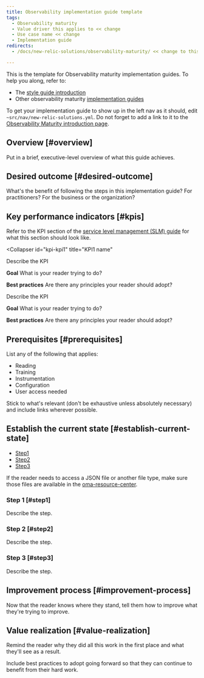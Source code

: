 ```yaml
---
title: Observability implementation guide template
tags:
  - Observability maturity
  - Value driver this applies to << change
  - Use case name << change
  - Implementation guide
redirects:
  - /docs/new-relic-solutions/observability-maturity/ << change to this doc location

---
```

This is the template for Observability maturity implementation guides. To help you along, refer to: 
* The [style guide introduction](/docs/style-guide/writing-strategies/introduction-style-guide)
* Other observability maturity [implementation guides](/docs/new-relic-solutions/observability-maturity/introduction)

To get your implementation guide to show up in the left nav as it should, edit `~src/nav/new-relic-solutions.yml`. Do not forget to add a link to it to the [Observability Maturity introduction page](/docs/new-relic-solutions/observability-maturity/introduction).

## Overview [#overview]

Put in a brief, executive-level overview of what this guide achieves.

## Desired outcome [#desired-outcome]

What's the benefit of following the steps in this implementation guide? For practitioners? For the business or the organization? 

## Key performance indicators [#kpis]

Refer to the KPI section of the [service level management (SLM) guide](/docs/new-relic-solutions/observability-maturity/uptime-performance-reliability/slm-implementation-guide/#key-perf-indicators) for what this section should look like. 

<CollapserGroup>

  <Collapser
    id="kpi-kpi1"
    title="KPI1 name"
  >
  Describe the KPI

  **Goal** What is your reader trying to do?
 
  **Best practices** Are there any principles your reader should adopt?
    
  </Collapser>
  <Collapser
    id="kpi-kpi2"
    title="KPI2 name"
  >
  Describe the KPI

  **Goal** What is your reader trying to do?
 
  **Best practices** Are there any principles your reader should adopt?

  </Collapser>
</CollapserGroup>   

## Prerequisites [#prerequisites]

List any of the following that applies: 
* Reading
* Training
* Instrumentation
* Configuration
* User access needed

Stick to what's relevant (don't be exhaustive unless absolutely necessary) and include links wherever possible.

## Establish the current state [#establish-current-state]

- [Step1](#step1)
- [Step2](#step2)
- [Step3](#step3)

If the reader needs to access a JSON file or another file type, make sure those files are available in the [oma-resource-center](https://github.com/newrelic/oma-resource-center).

### Step 1 [#step1]

Describe the step.

### Step 2 [#step2]

Describe the step.

### Step 3 [#step3]

Describe the step.

## Improvement process [#improvement-process]

Now that the reader knows where they stand, tell them how to improve what they're trying to improve. 

## Value realization [#value-realization]

Remind the reader why they did all this work in the first place and what they'll see as a result.

Include best practices to adopt going forward so that they can continue to benefit from their hard work. 

